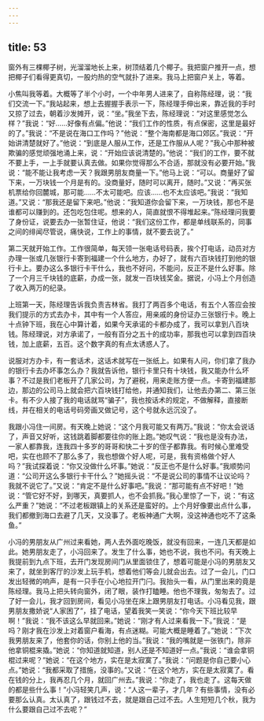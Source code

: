 ```yaml
---
---
---
```

title: 53
---




窗外有三棵椰子树，光溜溜地长上来，树顶结着几个椰子。我把窗户推开一点，想把椰子们看得更真切，一股灼热的空气就扑了进来。我马上把窗户关上，等着。

小焦叫我等着。大概等了半个小时，一个中年男人进来了，自称陈经理，说：“我们交流一下。”我站起来，想上去握握手表示一下，陈经理手伸出来，靠近我的手时又掠了过去，朝着沙发摊开，说：“坐。”我坐下去，陈经理说：“对这里感觉怎么样？”我说：“好……好像有点偏。”他说：“我们工作的性质，有点保密，这里是最好的了。”我说：“不是说在海口工作吗？”他说：“整个海南都是海口郊区。”我说：“开始讲清楚就好了。”他说：“到底是人服从工作，还是工作服从人呢？”我心中那种被欺骗的感觉顽强地涌上来，说：“开始应该说清楚的。”他说：“我们的工作，要不就不要上手，一上手就要认真去做。如果你觉得那么不合适，那就没有必要开始。”我说：“能不能让我考虑一天？我跟男朋友商量一下。”他马上说：“可以。商量好了留下来，一万块钱一个月是有的。没商量好，随时可以离开，随时。”又说：“再买张机票给你回麓城，那可能……不太可能吧。应该……也不太应该吧。”我说：“我知道。”又说：“那我还是留下来吧。”他说：“我知道你会留下来，一万块钱，那也不是谁都可以赚到的。还包吃包住呢。想来的人，简直就恨不得堆起来。”陈经理问我要了身份证，说要去办一张暂住证，他说：“我们这份工作，都是单线联系的，同事之间的绯闻尽管说，痛快说，工作上的事情，就不要去说了。”

第二天就开始工作。工作很简单，每天领一张电话号码表，挨个打电话，动员对方办理一张或几张银行卡寄到福建一个什么地方，办好了，就有六百块钱打到他的银行卡上。要办这么多银行卡干什么，我也不好问，不能问，反正不是什么好事。除了一个月三千块钱的底薪，办成一张，就发一百块钱奖金。据说，小冯上个月创造了收入两万的纪录。

上班第一天，陈经理告诉我负责吉林省。我打了两百多个电话，有五个人答应会按我们提示的方式去办卡，其中有一个人答应，用亲戚的身份证办三张银行卡。晚上十点钟下班，我在心中算计着，如果今天承诺的卡都办成了，我可以拿到八百块钱。陈经理说，对方承诺了，一般有百分之五十的成功率，那我也可以拿到四百块钱，加上底薪，五百。这个数字真的有点太诱惑人了。

说服对方办卡，有一套话术，这话术就写在一张纸上。如果有人问，你们拿了我办的银行卡去办坏事怎么办？我就告诉他，银行卡里只有十块钱，我又能办什么坏事？不过是我们老板开了几家公司，为了避税，用来走账方便一点。卡寄到福建那边，那边的公司马上就会把六百块钱打给他，并通知我们，让他去办第二、第三张卡。有不少人接了我的电话就骂“骗子”，我也按话术的规定，不做解释，直接断线，并在相关的电话号码旁画叉做记号，这个号就永远沉没了。

我跟小冯住一间房。有天晚上她说：“这个月我可能又有两万。”我说：“你太会说话了，声音又好听，这钱跳着脚都要往你的账上跑。”她叹气说：“我也是没有办法，一家人都靠我，连我四十多岁的哥哥和快二十岁的侄子都靠我。有时候心里难受吧，实在也顾不了那么多了，我也想做个好人呢，可是，我有资格做个好人吗？”我试探着说：“你又没做什么坏事。”她说：“反正也不是什么好事。”我顺势问道：“公司开这么多银行卡干什么？”她摇头说：“不是说公司的事情不让议论吗？我就不说它了。”又说：“肯定不是什么好事吧。”我说：“那可能有点不好吧！”她说：“管它好不好，到哪天，真要抓人，也不会抓我。”我心里惊了一下，说：“有这么严重？”她说：“不过老板跟镇上的关系还是蛮好的。上个月好像要出点什么事，我们都撤到海口去避了几天，又没事了。老板神通广大啊，没这神通也吃不了这条鱼。”

小冯的男朋友从广州过来看她，两人去外面吃晚饭，就没有回来，一连几天都是如此。她男朋友走了，小冯回来了。发生了什么事，她也不说，我也不问。有天晚上我提前到九点下班，去开门发现房间门从里面锁住了，想着可能是小冯的男朋友又来了，就坐到客厅的沙发上玩手机，想着他们等会儿就会出去。过了一会儿，门口发出轻微的响声，是有一只手在小心地拉开门闩。我抬头一看，从门里出来的竟是陈经理。我马上把头转向窗外，闭了眼，装作打瞌睡。他也不理我，匆匆去了。过了好一会儿，我才回到房间，看见小冯坐在床上跟男朋友打电话。小冯看见我，跟男朋友撒娇说“人家困了”，挂了电话，望着我笑一笑说：“你今天下班比较早啊！”我说：“我不该这么早就回来。”她说：“刚才有人过来看我一下。”我说：“是吗？刚才我在沙发上对着窗户看海，有点迷糊。可能大概是睡着了。”她说：“下次我男朋友来了，他套你的话，你别上他的当。”我说：“我的嘴就是一张铁门，除非他拿铜棍来撬。”她说：“你知道就知道，别人还是不知道好一点。”我说：“谁会拿铜棍过来呢？”她说：“在这个地方，实在是太寂寞了。”我说：“问题是你自己要小心点。”她说：“我都采取了措施，没事的。”又说：“在这个地方，实在是太寂寞了。看在钱的分上，我再忍几个月，就回广州去。”我说：“你走了，我也走了。这每天做的都是些什么事！”小冯轻笑几声，说：“人这一辈子，才几年？有些事情，没有必要那么认真。太认真了，跟钱过不去，就是跟自己过不去。人生短短几个秋，我为什么要跟自己过不去呢？”